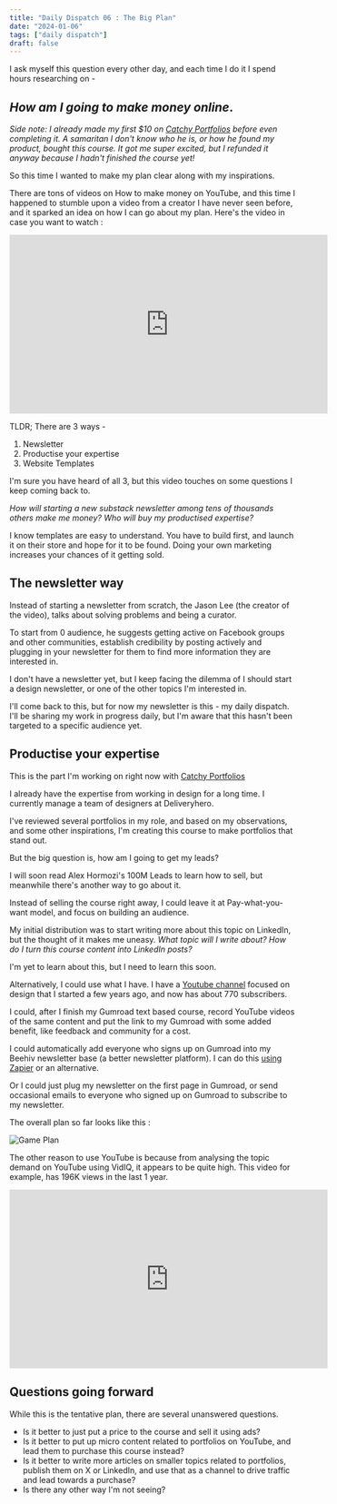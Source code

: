 ```yaml
---
title: "Daily Dispatch 06 : The Big Plan"
date: "2024-01-06"
tags: ["daily dispatch"]
draft: false
---
```


I ask myself this question every other day, and each time I do it I spend hours researching on -

## *How am I going to make money online*.

*Side note: I already made my first $10 on [Catchy Portfolios](https://designedbyaswin.gumroad.com/l/kickass-portfolio) before even completing it. A samaritan I don't know who he is, or how he found my product, bought this course. It got me super excited, but I refunded it anyway because I hadn't finished the course yet!*

So this time I wanted to make my plan clear along with my inspirations. 
	
There are tons of videos on How to make money on YouTube, and this time I happened to stumble upon a video from a creator I have never seen before, and it sparked an idea on how I can go about my plan. Here's the video in case you want to watch : 

<iframe width="560" height="315" src="https://www.youtube.com/embed/wGMMRdnZP-Y?si=6UBM9h42YT8wbcBn" title="YouTube video player" frameborder="0" allow="accelerometer; autoplay; clipboard-write; encrypted-media; gyroscope; picture-in-picture; web-share" allowfullscreen></iframe>

TLDR; There are 3 ways - 

1. Newsletter 
2. Productise your expertise
3. Website Templates

I'm sure you have heard of all 3, but this video touches on some questions I keep coming back to. 

*How will starting a new substack newsletter among tens of thousands others make me money?* 
*Who will buy my productised expertise?*

I know templates are easy to understand. You have to build first, and launch it on their store and hope for it to be found. Doing your own marketing increases your chances of it getting sold. 

## The newsletter way

Instead of starting a newsletter from scratch, the Jason Lee (the creator of the video), talks about solving problems and being a curator.

To start from 0 audience, he suggests getting active on Facebook groups and other communities, establish credibility by posting actively and plugging in your newsletter for them to find more information they are interested in. 

I don't have a newsletter yet, but I keep facing the dilemma of I should start a design newsletter, or one of the other topics I'm interested in.

I'll come back to this, but for now my newsletter is this - my daily dispatch. I'll be sharing my work in progress daily, but I'm aware that this hasn't been targeted to a specific audience yet. 

## Productise your expertise

This is the part I'm working on right now with [Catchy Portfolios](https://designedbyaswin.gumroad.com/l/kickass-portfolio)

I already have the expertise from working in design for a long time. I currently manage a team of designers at Deliveryhero. 

I've reviewed several portfolios in my role, and based on my observations, and some other inspirations, I'm creating this course to make portfolios that stand out.

But the big question is, how am I going to get my leads? 

I will soon read Alex Hormozi's 100M Leads to learn how to sell, but meanwhile there's another way to go about it.

Instead of selling the course right away, I could leave it at Pay-what-you-want model, and focus on building an audience. 

My initial distribution was to start writing more about this topic on LinkedIn, but the thought of it makes me uneasy. *What topic will I write about? How do I turn this course content into LinkedIn posts?* 

I'm yet to learn about this, but I need to learn this soon.

Alternatively, I could use what I have. I have a [Youtube channel](https://www.youtube.com/designershipper) focused on design that I started a few years ago, and now has about 770 subscribers. 

I could, after I finish my Gumroad text based course, record YouTube videos of the same content and put the link to my Gumroad with some added benefit, like feedback and community for a cost. 

I could automatically add everyone who signs up on Gumroad into my Beehiv newsletter base (a better newsletter platform). I can do this [using Zapier](https://zapier.com/apps/beehiiv/integrations/gumroad/1215226/create-subscribers-in-beehiiv-from-new-sales-in-gumroad) or an alternative.

Or I could just plug my newsletter on the first page in Gumroad, or send occasional emails to everyone who signed up on Gumroad to subscribe to my newsletter. 

The overall plan so far looks like this :

![Game Plan](/static/images/projects/gumroad-plan.png) 

The other reason to use YouTube is because from analysing the topic demand on YouTube using VidIQ, it appears to be quite high. This video for example, has 196K views in the last 1 year. 

<iframe width="560" height="315" src="https://www.youtube.com/embed/mmgxspm9JWs?si=JbNcXyu1liO37ACM" title="YouTube video player" frameborder="0" allow="accelerometer; autoplay; clipboard-write; encrypted-media; gyroscope; picture-in-picture; web-share" allowfullscreen></iframe>

## Questions going forward

While this is the tentative plan, there are several unanswered questions. 

- Is it better to just put a price to the course and sell it using ads?
- Is it better to put up micro content related to portfolios on YouTube, and lead them to purchase this course instead? 
- Is it better to write more articles on smaller topics related to portfolios, publish them on X or LinkedIn, and use that as a channel to drive traffic and lead towards a purchase? 
- Is there any other way I'm not seeing? 

